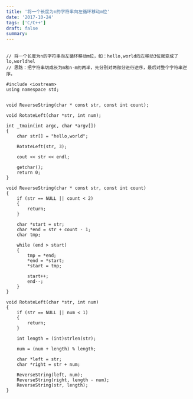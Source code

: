 ```yaml
---
title: '将一个长度为n的字符串向左循环移动m位'
date: '2017-10-24'
tags: ['C/C++']
draft: false
summary: 
---
```


```

// 将一个长度为n的字符串向左循环移动m位，如：hello,world向左移动3位就变成了lo,worldhel
// 思路：把字符串切成长为m和n-m的两半，先分别对两部分进行逆序，最后对整个字符串逆序。

#include <iostream>
using namespace std;


void ReverseString(char * const str, const int count);

void RotateLeft(char *str, int num);

int _tmain(int argc, char *argv[])
{
	char str[] = "hello,world";

	RotateLeft(str, 3);
	
	cout << str << endl;

	getchar();
	return 0;
}

void ReverseString(char * const str, const int count)
{
	if (str == NULL || count < 2)
	{
		return;
	}

	char *start = str;
	char *end = str + count - 1;
	char tmp;

	while (end > start)
	{
		tmp = *end;
		*end = *start;
		*start = tmp;

		start++;
		end--;
	}
}

void RotateLeft(char *str, int num)
{
	if (str == NULL || num < 1)
	{
		return;
	}
	
	int length = (int)strlen(str);

	num = (num + length) % length;

	char *left = str;
	char *right = str + num;

	ReverseString(left, num);
	ReverseString(right, length - num);
	ReverseString(str, length);
}
```